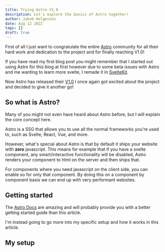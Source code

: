 ```yaml
---
title: Trying Astro V1.0
description: Let's explore the basics of Astro together!
author: Jakob Helgesson
date: Aug 12 2022
tags: []
draft: true
---
```



First of all I just want to congratulate the entire [Astro](https://astro.build) community for all their hard work and dedication to the project and for finally reaching V1.0!

If you have read my first blog post you might remember that I started out using Astro for this blog at first
however due to some beta issues with Astro and me wanting to learn more svelte, I remade it in [SvelteKit](https://kit.svelte.dev/).

Now Astro has released their [V1.0](https://astro.build/blog/astro-1/)
I once again got excited about the project and decided to give it another go!

## So what is Astro?

Many of you might not even have heard about Astro before,
but I will explain the core concept here.

Astro is a <ToolTip description="Static Site Generator">SSG</ToolTip> that allows you to use
all the normal frameworks you're used to, such as Svelte, React, Vue, and more.

However, what's special about Astro is that by default it ships your website with
**zero** javascript. This means for example that if you have a svelte component,
any smart/interactive functionality will be disabled, Astro renders your component to html
on the server and then ships that.

For components where you need javascript on the client side, you can enable so for only
that component. By doing this on a component by component basis we can end up
with very performant websites.

## Getting started

The [Astro Docs](https://docs.astro.build/en/getting-started) are amazing and will probably
provide you with a better getting started guide than this article.

I'm instead going to go more into my specific setup and how it works in this article.

## My setup

